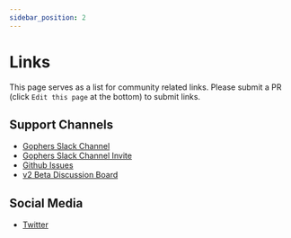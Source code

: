 ```yaml
---
sidebar_position: 2
---
```


# Links

This page serves as a list for community related links. Please submit a PR (click `Edit this page` at the bottom)
to submit links.

## Support Channels

 - [Gophers Slack Channel](https://gophers.slack.com/messages/CJ4P9F7MZ/)
 - [Gophers Slack Channel Invite](https://invite.slack.golangbridge.org/)
 - [Github Issues](https://github.com/sergey-shpilevskiy/wails/issues)
 - [v2 Beta Discussion Board](https://github.com/sergey-shpilevskiy/wails/discussions/828)

## Social Media

 - [Twitter](https://twitter.com/wailsapp)